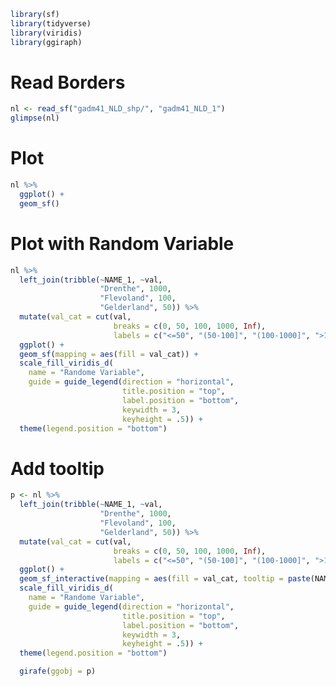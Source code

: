 ```r
library(sf)
library(tidyverse)
library(viridis)
library(ggiraph)
```

# Read Borders
```r
nl <- read_sf("gadm41_NLD_shp/", "gadm41_NLD_1")
glimpse(nl)
```

# Plot
```r
nl %>% 
  ggplot() +
  geom_sf()
```


# Plot with Random Variable
```r
nl %>% 
  left_join(tribble(~NAME_1, ~val, 
                    "Drenthe", 1000, 
                    "Flevoland", 100, 
                    "Gelderland", 50)) %>% 
  mutate(val_cat = cut(val, 
                       breaks = c(0, 50, 100, 1000, Inf),
                       labels = c("<=50", "(50-100]", "(100-1000]", ">1000"))) %>% 
  ggplot() +
  geom_sf(mapping = aes(fill = val_cat)) +
  scale_fill_viridis_d(
    name = "Randome Variable",
    guide = guide_legend(direction = "horizontal",
                         title.position = "top",
                         label.position = "bottom",
                         keywidth = 3,
                         keyheight = .5)) +
  theme(legend.position = "bottom")
```

# Add tooltip
```r
p <- nl %>% 
  left_join(tribble(~NAME_1, ~val, 
                    "Drenthe", 1000, 
                    "Flevoland", 100, 
                    "Gelderland", 50)) %>% 
  mutate(val_cat = cut(val, 
                       breaks = c(0, 50, 100, 1000, Inf),
                       labels = c("<=50", "(50-100]", "(100-1000]", ">1000"))) %>% 
  ggplot() +
  geom_sf_interactive(mapping = aes(fill = val_cat, tooltip = paste(NAME_1, val))) +
  scale_fill_viridis_d(
    name = "Randome Variable",
    guide = guide_legend(direction = "horizontal",
                         title.position = "top",
                         label.position = "bottom",
                         keywidth = 3,
                         keyheight = .5)) +
  theme(legend.position = "bottom")

  girafe(ggobj = p)
```


